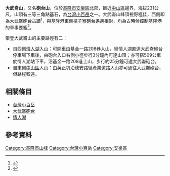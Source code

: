 {{Infobox Mountain
| 名稱 = 大武崙山
| 照片 = 
| 照片說明 = 
| 海拔 = {{convert|231|m|ft|0}}
| 位置 = [[基隆市|基隆市]][[安樂區|安樂區]]
| 山脈 = 
| 相對高度 =
| 座標 = 
| 地形圖 = 
| 類別 =
| 年齡 = 
| 最近噴發 = 
| 首次登頂 =
| 最容易的攀登路線 =
| pushpin_map = Taiwan
| pushpin_map_caption = 
| latd=25 |latm=09 |lats=31 |latNS=N
| longd=121 |longm=42 |longs=35 |longEW=E
}}
'''大武崙山'''，又名'''砲台山'''，位於[[基隆市|基隆市]][[安樂區|安樂區]]北部，臨近[[中山區_(基隆市)|中山區]]邊界，海拔231公尺，山頂有三等三角點基石，為[[台灣小百岳|台灣小百岳]]之一。大武崙山峰頂視野極佳，西側即為[[大武崙砲台|大武崙砲台]]古蹟<ref>{{Cite web |url=http://www.yougoipay.com/kenny/w527/index.htm |title=《小百岳003大武崙山》，獨步山林間網站 |access-date=2008-11-29 |archive-url=https://web.archive.org/web/20080626000208/http://www.yougoipay.com/kenny/w527/index.htm |archive-date=2008-06-26 |dead-url=yes }}</ref>，與[[基隆港|基隆港]]東側[[槓子寮砲台|槓子寮砲台]]遙遙相對，均為古時候控制基隆港的軍事要塞<ref>{{Cite web |url=http://gohiking.myweb.hinet.net/h4/SJLgangzliao.htm |title=《槓子寮山(H163m)、槓子寮炮台、龍崗步道》，HiSpring 優遊山林溪網站 |access-date=2008-11-29 |archive-url=https://web.archive.org/web/20090112213558/http://gohiking.myweb.hinet.net/h4/SJLgangzliao.htm |archive-date=2009-01-12 |dead-url=yes }}</ref>。 

攀登大武崙山的主要路徑有二：
*自西側[[情人湖|情人湖]]入山：可開車由基金一路208巷入山，經情人湖直達大武崙砲台停車場下車後，由砲台入口右側小徑步行3分鐘內可達山頂；亦可搭509公車於情人湖站下車，沿基金一路208巷上山，步行約25分鐘可達大武崙砲台。
*自東側[[中山區_(基隆市)|中山區]]入山：由英正坑沿德安路循產業道路入山亦可通往大武崙砲台，但路程較遠。

==相關條目==
*[[台灣小百岳|台灣小百岳]]
*[[大武崙砲台|大武崙砲台]]
*[[情人湖|情人湖]]

==參考資料==
<div class="references-small">
<references />
</div>

[[Category:基隆市山峰|Category:基隆市山峰]]
[[Category:台灣小百岳|Category:台灣小百岳]]
[[Category:安樂區|Category:安樂區]]